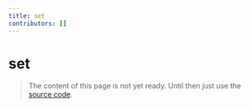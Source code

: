 ```yaml
---
title: set
contributors: []
---
```


# set

> The content of this page is not yet ready. Until then just use the [source code](https://github.com/fabian-hiller/valibot/blob/main/library/src/schemas/set/set.ts).
